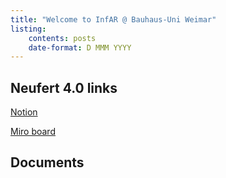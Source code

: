 ```yaml
---
title: "Welcome to InfAR @ Bauhaus-Uni Weimar"
listing:
    contents: posts
    date-format: D MMM YYYY
---
```


## Neufert 4.0 links

[Notion](https://www.notion.so/Neufert-4-0-c3ca3e2c4b604813939ea8b7298f9ffb)

[Miro board](https://miro.com/app/board/uXjVP0Gr6OE=/?share_link_id=620682942773)


## Documents

